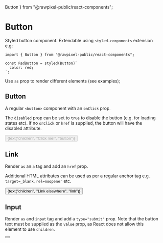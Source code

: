
  Button
} from "@rawpixel-public/react-components";


<Meta title="Atoms/Button" decorators={[withKnobs]} />

# Button

Styled button component. Extendable using `styled-components` extension e.g:

```
import { Button } from "@rawpixel-public/react-components";

const RedButton = styled(Button)`
  color: red;
`;
```

Use `as` prop to render different elements (see examples);

## Button

A regular `<button>` component with an `onClick` prop.

The `disabled` prop can be set to `true` to disable the button (e.g. for loading states etc). If no `onClick` or `href` is supplied, the button will have the disabled attribute.

<Preview>
  <Story name="button">
    <Button active={boolean("active", false, "button")} onClick={action("button-click")} disabled={boolean("disabled", false, "button")} loading={boolean("loading", false, "button")} size={select("size", ["xsmall", "small", "medium", "large", "xlarge"], "medium", "button")} style={{width: "200px"}}>{text("children", "Click me!", "button")}</Button>
  </Story>
</Preview>

## Link

Render `as` an `a` tag and add an `href` prop.

Additional HTML attributes can be used as per a regular anchor tag e.g. `target=_blank`, `rel=noopener` etc.

<Preview>
  <Story name="link">
    <Button as="a" href="https://www.rawpixel.com" target={text("target", "_blank", "link")} style={{width: "200px"}}>{text("children", "Link elsewhere", "link")}</Button>
  </Story>
</Preview>

## Input

Render `as` and `input` tag and add a `type="submit"` prop. Note that the button text must be supplied as the `value` prop, as React does not allow this element to use `children`.

<Preview>
  <Story name="submit">
    <Button as="input" type="submit" onClick={action("submit-click")} style={{width: "200px"}} value={text("value", "Submit button", "input")} />
  </Story>
</Preview>
